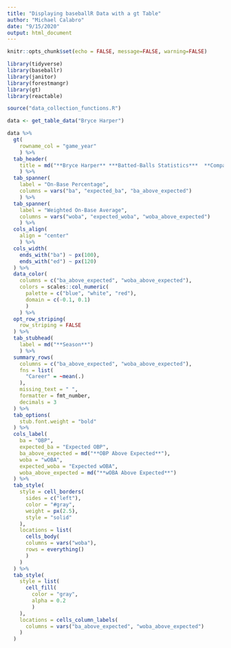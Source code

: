 ```yaml
---
title: "Displaying baseballR Data with a gt Table"
author: "Michael Calabro"
date: "9/15/2020"
output: html_document
---
```


```r
knitr::opts_chunk$set(echo = FALSE, message=FALSE, warning=FALSE)
```

```r
library(tidyverse)
library(baseballr)
library(janitor)
library(forestmangr)
library(gt)
library(reactable)

source("data_collection_functions.R")
```

```r
data <- get_table_data("Bryce Harper")
```

```r
data %>%
  gt(
    rowname_col = "game_year"
    ) %>%
  tab_header(
    title = md("**Bryce Harper** ***Batted-Balls Statistics***  **Compared to Expected Values**")
    ) %>%
  tab_spanner(
    label = "On-Base Percentage",
    columns = vars("ba", "expected_ba", "ba_above_expected")
    ) %>%
  tab_spanner(
    label = "Weighted On-Base Average",
    columns = vars("woba", "expected_woba", "woba_above_expected")
    ) %>%
  cols_align(
    align = "center"
    ) %>%
  cols_width(
    ends_with("ba") ~ px(100),
    ends_with("ed") ~ px(120)
  ) %>%
  data_color(
    columns = c("ba_above_expected", "woba_above_expected"),
    colors = scales::col_numeric(
      palette = c("blue", "white", "red"),
      domain = c(-0.1, 0.1)
      )        
    ) %>%
  opt_row_striping(
    row_striping = FALSE
  ) %>%
  tab_stubhead(
    label = md("**Season**")
    ) %>%
  summary_rows(
    columns = c("ba_above_expected", "woba_above_expected"),
    fns = list(
      "Career" = ~mean(.)
    ),
    missing_text = " ",
    formatter = fmt_number,
    decimals = 3
  ) %>%
  tab_options(
    stub.font.weight = "bold"
  ) %>%
  cols_label(
    ba = "OBP",
    expected_ba = "Expected OBP",
    ba_above_expected = md("**OBP Above Expected**"),
    woba = "wOBA",
    expected_woba = "Expected wOBA",
    woba_above_expected = md("**wOBA Above Expected**")
  ) %>%
  tab_style(
    style = cell_borders(
      sides = c("left"),
      color = "#gray",
      weight = px(2.5),
      style = "solid"
    ),
    locations = list(
      cells_body(
      columns = vars("woba"),
      rows = everything()
      )
    )
  ) %>%
  tab_style(
    style = list(
      cell_fill(
        color = "gray",
        alpha = 0.2
        )
    ),
    locations = cells_column_labels(
      columns = vars("ba_above_expected", "woba_above_expected")
    )
  )
```


